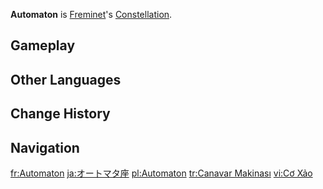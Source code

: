 {{About|Freminet's Constellation|the enemy family|Automatons}}
{{Constellation Overview Infobox
|title       = Automaton
|image       = Automaton
|character   = Freminet
}}
'''Automaton''' is [[Freminet]]'s [[Constellation]].

==Gameplay==
{{Constellation Table|Freminet}}

==Other Languages==
{{Other Languages
|en      = Automaton
|zhs     = 机巧座
|zhs_rm  = Jīqiǎo-zuò
|zht     = 機巧座
|zht_rm  = Jīqiǎo-zuò
|zh_tl   = 
|ja      = オートマタ座
|ja_rm   = Ootomata-za
|ja_tl   = Automata Constellation
|ko      = 오토마톤<->자리
|ko_tl   = Automaton Constellation
|es      = Automaton
|fr      = Automaton
|ru      = Автоматон
|th      = Automaton
|vi      = Cung Cơ Xảo
|vi_tl   = 
|de      = Automaton
|id      = Automaton
|pt      = Automaton
|tr      = Canavar Makinası
|tr_tl   = Monster Machine
|it      = Automaton
}}

==Change History==
{{Change History|4.0}}

==Navigation==
{{Constellation Navbox}}

[[fr:Automaton]]
[[ja:オートマタ座]]
[[pl:Automaton]]
[[tr:Canavar Makinası]]
[[vi:Cơ Xảo]]